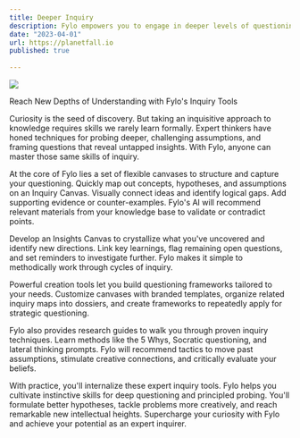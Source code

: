 ```yaml
---
title: Deeper Inquiry
description: Fylo empowers you to engage in deeper levels of questioning and inquiry, helping you to probe and challenge assumptions and reach new depths of understanding. With Fylo, you can achieve expert-level questioning skills, leading to better, more creative thinking.
date: "2023-04-01"
url: https://planetfall.io
published: true
  
---
```



[![](/planetfall.png)](https://planetfall.io)

Reach New Depths of Understanding with Fylo's Inquiry Tools

Curiosity is the seed of discovery. But taking an inquisitive approach to knowledge requires skills we rarely learn formally. Expert thinkers have honed techniques for probing deeper, challenging assumptions, and framing questions that reveal untapped insights. With Fylo, anyone can master those same skills of inquiry.

At the core of Fylo lies a set of flexible canvases to structure and capture your questioning. Quickly map out concepts, hypotheses, and assumptions on an Inquiry Canvas. Visually connect ideas and identify logical gaps. Add supporting evidence or counter-examples. Fylo's AI will recommend relevant materials from your knowledge base to validate or contradict points.

Develop an Insights Canvas to crystallize what you've uncovered and identify new directions. Link key learnings, flag remaining open questions, and set reminders to investigate further. Fylo makes it simple to methodically work through cycles of inquiry.

Powerful creation tools let you build questioning frameworks tailored to your needs. Customize canvases with branded templates, organize related inquiry maps into dossiers, and create frameworks to repeatedly apply for strategic questioning.

Fylo also provides research guides to walk you through proven inquiry techniques. Learn methods like the 5 Whys, Socratic questioning, and lateral thinking prompts. Fylo will recommend tactics to move past assumptions, stimulate creative connections, and critically evaluate your beliefs.

With practice, you'll internalize these expert inquiry tools. Fylo helps you cultivate instinctive skills for deep questioning and principled probing. You'll formulate better hypotheses, tackle problems more creatively, and reach remarkable new intellectual heights. Supercharge your curiosity with Fylo and achieve your potential as an expert inquirer.